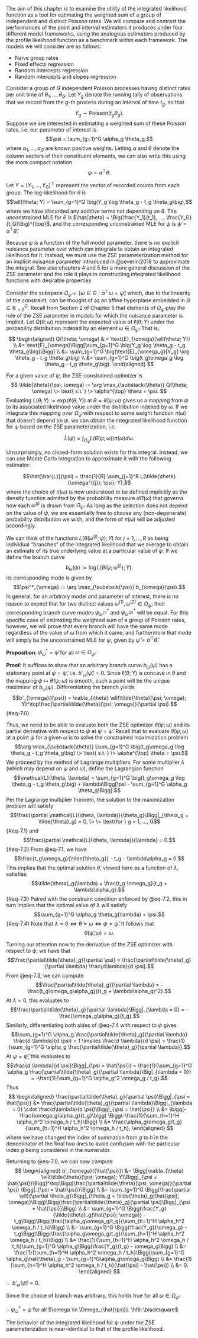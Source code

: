 \chapter{Estimating the Weighted Sum of Poisson Rates}

The aim of this chapter is to examine the utility of the integrated likelihood function as a tool for estimating the weighted sum of a group of independent and distinct Poisson rates. We will compare and contrast the performances of the point and interval estimators it produces under four different model frameworks, using the analogous estimators produced by the profile likelihood function as a benchmark within each framework. The models we will consider are as follows:

- Naive group rates
- Fixed effects regression
- Random intercepts regression
- Random intercepts and slopes regression

\section{Naive Group Rates}

Consider a group of $G$ independent Poisson processes having distinct rates per unit time of $\theta_1, ..., \theta_G$. Let $Y_g$ denote the running tally of observations that we record from the $g$-th process during an interval of time $t_g$, so that $$Y_g \sim \text{Poisson}(t_g\theta_g).$$ Suppose we are interested in estimating a weighted sum of these Poisson rates, i.e. our parameter of interest is $$\psi = \sum_{g=1}^G \alpha_g \theta_g,$$ where $\alpha_1, ..., \alpha_G$ are known positive weights. Letting $\alpha$ and $\theta$ denote the column vectors of their constituent elements, we can also write this using the more compact notation $$\psi = \alpha^\top \theta.$$ 

Let $Y = (Y_1, ..., Y_G)^\top$ represent the vector of recorded counts from each group. The log-likelihood for $\theta$  is $$\ell(\theta; Y) = \sum_{g=1}^G \big(Y_g \log \theta_g - t_g \theta_g\big),$$ where we have discarded any additive terms not depending on $\theta$. The unconstrained MLE for $\theta$ is $\hat{\theta} = \Big(\frac{Y_1}{t_1}, ..., \frac{Y_G}{t_G}\Big)^{\top}$, and the corresponding unconstrained MLE for $\psi$ is $\hat{\psi} = \alpha^\top \hat{\theta}$.

Because $\psi$ is a function of the full model parameter, there is no explicit nuisance parameter over which can integrate to obtain an integrated likelihood for it. Instead, we must use the ZSE parameterization method for an implicit nuisance parameter introduced in @severini2018 to approximate the integral. See also chapters 4 and 5 for a more general discussion of the ZSE parameter and the role it plays in constructing integrated likelihood functions with desirable properties.

Consider the subspace $\Omega_{\hat{\psi}} = \{\omega \in \Theta: \alpha^\top \omega = \hat{\psi}\}$ which, due to the linearity of the constraint, can be thought of as an affine hyperplane embedded in $\Theta \subseteq \mathbb{R}^G_{>0}$. Recall from Section 2 of Chapter 5 that elements of $\Omega_{\hat{\psi}}$ play the role of the ZSE parameter in models for which the nuisance parameter is implicit. Let $Q(\theta; \omega)$ represent the expected value of $\ell(\theta; Y)$ under the probability distribution indexed by an element $\omega \in \Omega_{\hat{\psi}}$. That is,
$$
\begin{aligned}
Q(\theta; \omega) &:= \text{E}_{\omega}[\ell(\theta; Y)] \\
                  &= \text{E}_{\omega}\Bigg[\sum_{g=1}^G \big(Y_g \log \theta_g - t_g \theta_g\big)\Bigg] \\
                  &= \sum_{g=1}^G \big(\text{E}_{\omega_g}[Y_g] \log \theta_g - t_g \theta_g\big) \\
                  &= \sum_{g=1}^G \big(t_g\omega_g \log \theta_g - t_g \theta_g\big).
\end{aligned}
$$

For a given value of $\psi$, the ZSE-constrained optimizer is 
$$
\tilde{\theta}(\psi; \omega) := \arg \max_{\substack{\theta}} Q(\theta; \omega) \> \text{ s.t. } \> \alpha^{\top} \theta = \psi.
$$
Evaluating $L(\theta; Y) := \exp(\ell(\theta; Y))$ at $\theta = \tilde{\theta}(\psi; \omega)$ gives us a mapping from $\psi$ to its associated likelihood value under the distribution indexed by $\omega$. If we integrate this mapping over $\Omega_{\hat{\psi}}$ with respect to some weight function $\pi(\omega)$ that doesn't depend on $\psi$, we can obtain the integrated likelihood function for $\psi$ based on the ZSE parameterization, i.e.

$$\bar{L}(\psi) = \int_{\Omega_{\hat{\psi}}} L(\tilde{\theta}(\psi; \omega)) \pi(\omega) d\omega.$$

Unsurprisingly, no closed-form solution exists for this integral. Instead, we can use Monte Carlo integration to approximate it with the following estimator:

$$\hat{\bar{L}}(\psi) = \frac{1}{R} \sum_{j=1}^R L(\tilde{\theta}(\omega^{(j)}; \psi); Y),$$
where the choice of $\pi(\omega)$ is now understood to be defined implicitly as the density function admitted by the probability measure $d\Pi(\omega)$ that governs how each $\omega^{(j)}$ is drawn from $\Omega_{\hat{\psi}}$. As long as the selection does not depend on the value of $\psi$, we are essentially free to choose any (non-degenerate) probability distribution we wish, and the form of $\pi(\omega)$ will be adjusted accordingly.

We can think of the functions $L(\tilde{\theta}(\omega^{(j)}; \psi); Y)$ for $j = 1, ..., R$ as being individual "branches" of the integrated likelihood that we average to obtain an estimate of its true underlying value at a particular value of $\psi$. If we define the branch curve $$b_{\omega}(\psi) := \log L(\tilde{\theta}(\psi; \omega^{(j)}); Y),$$ its corresponding mode is given by $$\psi^*_{\omega} := \arg \max_{\substack{\psi}} b_{\omega}(\psi).$$ In general, for an arbitrary model and parameter of interest, there is no reason to expect that for two distinct values $\omega^{(1)}, \omega^{(2)} \in \Omega_{\hat{\psi}}$, their corresponding branch curve modes $\psi^*_{\omega^{(1)}}$ and $\psi^*_{\omega^{(2)}}$ will be equal. For this specific case of estimating the weighted sum of a group of Poisson rates, however, we will prove that every branch will have the same mode regardless of the value of $\omega$ from which it came, and furthermore that mode will simply be the unconstrained MLE for $\psi$, given by $\hat{\psi} = \alpha^{\top} \hat{\theta}$.

**Proposition**: $\psi^*_{\omega} = \hat{\psi}$ for all $\omega \in \Omega_{\hat{\psi}}$.

**Proof**: It suffices to show that an arbitrary branch curve $b_{\omega}(\psi)$ has a stationary point at $\psi = \hat{\psi}$, i.e. $b'_{\omega}(\hat{\psi}) = 0$. Since $\ell(\theta; Y)$ is concave in $\theta$ and the mapping $\psi \mapsto \tilde{\theta}(\psi; \omega)$ is smooth, such a point will be the unique maximizer of $b_{\omega}(\psi)$. Differentiating the branch yields $$b'_{\omega}({\psi}) = \nabla_{\theta} \ell(\tilde{\theta}(\psi; \omega); Y)^\top\frac{\partial\tilde{\theta}(\psi; \omega)}{\partial \psi}.$${#eq-7.0} 

Thus, we need to be able to evaluate both the ZSE optimizer $\tilde{\theta}(\psi; \omega)$ and its partial derivative with respect to $\psi$ at $\psi = \hat{\psi}$. Recall that to evaluate $\tilde{\theta}(\psi; \omega)$ at a point $\psi$ for a given $\omega$ is to solve the constrained maximization problem $$\arg \max_{\substack{\theta}} \sum_{g=1}^G \big(t_g\omega_g \log \theta_g - t_g \theta_g\big) \> \text{ s.t. } \> \alpha^{\top} \theta = \psi.$$ We proceed by the method of Lagrange multipliers. For some multiplier $\lambda$ (which may depend on $\psi$ and $\omega$), define the Lagrangian function $$\mathcal{L}(\theta, \lambda) = \sum_{g=1}^G \big(t_g\omega_g \log \theta_g - t_g \theta_g\big) + \lambda\Bigg[\psi - \sum_{g=1}^G \alpha_g \theta_g\Bigg].$$ Per the Lagrange multiplier theorem, the solution to the maximization problem will satisfy $$\frac{\partial \mathcal{L}(\theta, \lambda)}{\theta_g}\Bigg|_{\theta_g = \tilde{\theta}_g} = 0, \> \> \text{for } g = 1, ..., G$${#eq-7.1} and $$\frac{\partial \mathcal{L}(\theta, \lambda)}{\lambda} = 0.$${#eq-7.2} From @eq-7.1, we have $$\frac{t_g\omega_g}{\tilde{\theta_g}} - t_g - \lambda\alpha_g = 0.$$ This implies that the optimal solution $\tilde{\theta}$, viewed here as a function of $\lambda$, satisfies $$\tilde{\theta}_g(\lambda) = \frac{t_g \omega_g}{t_g + \lambda\alpha_g}.$${#eq-7.3} Paired with the constraint condition enforced by @eq-7.2, this in turn implies that the optimal value of $\lambda$ will satisfy $$\sum_{g=1}^G \alpha_g \theta_g(\lambda) = \psi.$${#eq-7.4} Note that $\lambda = 0 \iff \tilde{\theta} = \omega \iff \psi = \hat{\psi}$. It follows that $$\tilde{\theta}(\hat{\psi}; \omega) = \omega.$$

Turning our attention now to the derivative of the ZSE optimizer with respect to $\psi$, we have that $$\frac{\partial\tilde{\theta}_g}{\partial \psi} = \frac{\partial\tilde{\theta}_g}{\partial \lambda} \frac{d\lambda}{d \psi}.$$ From @eq-7.3, we can compute $$\frac{\partial\tilde{\theta}_g}{\partial \lambda} = -\frac{t_g\omega_g\alpha_g}{(t_g + \lambda\alpha_g)^2}.$$ At $\lambda = 0$, this evaluates to $$\frac{\partial\tilde{\theta}_g}{\partial \lambda}\Bigg|_{\lambda = 0} = -\frac{\omega_g\alpha_g}{t_g}.$$ Similarly, differentiating both sides of @eq-7.4 with respect to $\psi$ gives $$\sum_{g=1}^G \alpha_g \frac{\partial\tilde{\theta}_g}{\partial \lambda} \frac{d \lambda}{d \psi} = 1 \implies \frac{d \lambda}{d \psi} = \frac{1}{\sum_{g=1}^G \alpha_g \frac{\partial\tilde{\theta}_g}{\partial \lambda}}.$$ At $\psi = \hat{\psi}$, this evaluates to $$\frac{d \lambda}{d \psi}\Bigg|_{\psi = \hat{\psi}} = \frac{1}{\sum_{g=1}^G \alpha_g \frac{\partial\tilde{\theta}_g}{\partial \lambda}\Big|_{\lambda = 0}} = -\frac{1}{\sum_{g=1}^G \alpha_g^2 \omega_g / t_g}.$$ Thus 
$$
\begin{aligned}
\frac{\partial\tilde{\theta}_g}{\partial \psi}\Bigg|_{\psi = \hat{\psi}} &= \frac{\partial\tilde{\theta}_g}{\partial \lambda}\Bigg|_{\lambda = 0} \cdot \frac{d\lambda}{d \psi}\Bigg|_{\psi = \hat{\psi}} \\
                                                                         &= \bigg(-\frac{\omega_g\alpha_g}{t_g}\bigg) \Bigg(-\frac{1}{\sum_{h=1}^H \alpha_h^2 \omega_h / t_h}\Bigg) \\
                                                                         &= \frac{\alpha_g\omega_g/t_g}{\sum_{h=1}^H \alpha_h^2 \omega_h / t_h},
\end{aligned}
$$
where we have changed the index of summation from $g$ to $h$ in the denominator of the final two lines to avoid confusion with the particular index $g$ being considered in the numerator.

Returning to @eq-7.0, we can now compute 
$$
\begin{aligned}
b'_{\omega}({\hat{\psi}}) &= \Bigg[\nabla_{\theta} \ell(\tilde{\theta}(\psi; \omega); Y)\Bigg|_{\psi = \hat{\psi}}\Bigg]^\top\Bigg[\frac{\partial\tilde{\theta}(\psi; \omega)}{\partial \psi} \Bigg|_{\psi = \hat{\psi}}\Bigg] \\
                          &= \sum_{g=1}^G \Bigg(\frac{\partial \ell}{\partial \theta_g}\Bigg|_{\theta_g = \tilde{\theta}_g(\hat{\psi}; \omega)}\Bigg)\Bigg(\frac{\partial\tilde{\theta}_g}{\partial \psi}\Bigg|_{\psi = \hat{\psi}}\Bigg) \\
                          &= \sum_{g=1}^G \Bigg(\frac{Y_g}{\tilde{\theta}_g(\hat{\psi}; \omega)} - t_g\Bigg)\Bigg(\frac{\alpha_g\omega_g/t_g}{\sum_{h=1}^H \alpha_h^2 \omega_h / t_h}\Bigg) \\
                          &= \sum_{g=1}^G \Bigg(\frac{Y_g}{\omega_g} - t_g\Bigg)\Bigg(\frac{\alpha_g\omega_g/t_g}{\sum_{h=1}^H \alpha_h^2 \omega_h / t_h}\Bigg) \\
                          &= \frac{1}{\sum_{h=1}^H \alpha_h^2 \omega_h / t_h}\sum_{g=1}^G \alpha_g\Bigg(\frac{Y_g}{t_g} - \omega_g\Bigg) \\
                          &= \frac{1}{\sum_{h=1}^H \alpha_h^2 \omega_h / t_h}\Bigg(\sum_{g=1}^G \alpha_g\hat{\theta}_g - \sum_{g=1}^G\alpha_g\omega_g\Bigg) \\
                          &= \frac{1}{\sum_{h=1}^H \alpha_h^2 \omega_h / t_h}(\hat{\psi} - \hat{\psi}) \\
                          &= 0.
\end{aligned}
$$

$\therefore \> \> b'_{\omega}({\hat{\psi}}) = 0$.

Since the choice of branch was arbitrary, this holds true for all $\omega \in \Omega_{\hat{\psi}}$.

$\therefore \> \psi^*_{\omega} = \hat{\psi}$ for all $\omega \in \Omega_{\hat{\psi}}. \hfill \blacksquare$ 

The behavior of the integrated likelihood for $\psi$ under the ZSE parameterization is near-identical to that of the profile likelihood. 

\section{Fixed Effects Regression}

\section{Random Intercepts Regression}

\section{Random Intercepts and Slopes Regression}

\section{Discussion}